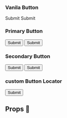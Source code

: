 
<Meta title="Buttons" component={Button} />

### Vanila  Button

<Preview>
  <Story name="Vanila Button">
   <ButtonVanilla {...primaryButton}>Submit</ButtonVanilla>
  </Story>
   <Story name="Vanila Disabled Button">
   <ButtonVanilla {...primaryButtonDisabled}>Submit</ButtonVanilla>
  </Story>
</Preview>


### Primary  Button

<Preview>
  <Story name="Primary Styled Button">
   <Button {...primaryButton}>Submit</Button>
  </Story>
   <Story name="Primary Styled Disabled Button">
   <Button {...primaryButtonDisabled}>Submit</Button>
  </Story>
</Preview>


### Secondary Button

<Preview>
  <Story name="Secondary Styled Button">
   <Button {...secondaryButton}>Submit</Button>
  </Story>
   <Story name="Secondary Styled Disabled Button">
   <Button {...secondaryButtonDisabled}>Submit</Button>
  </Story>
</Preview>

### custom Button Locator

<Preview>
  <Story name="Custom  Button">
   <Button {...customButtonLocator}>Submit</Button>
  </Story>
</Preview>

## Props 🔧

<Props of={ButtonVanilla} />
